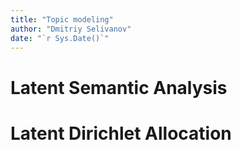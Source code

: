 ```yaml
---
title: "Topic modeling"
author: "Dmitriy Selivanov"
date: "`r Sys.Date()`"
---
```



# Latent Semantic Analysis

# Latent Dirichlet Allocation
